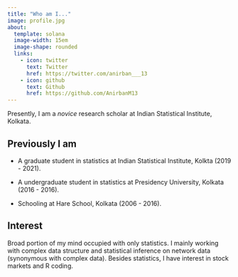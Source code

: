 ```yaml
---
title: "Who am I..."
image: profile.jpg
about:
  template: solana
  image-width: 15em
  image-shape: rounded
  links:
    - icon: twitter
      text: Twitter
      href: https://twitter.com/anirban___13
    - icon: github
      text: Github
      href: https://github.com/AnirbanM13
---
```


Presently, I am a *novice* research scholar at Indian Statistical Institute, Kolkata.

## Previously I am

-   A graduate student in statistics at Indian Statistical Institute, Kolkta (2019 - 2021).

-   A undergraduate student in statistics at Presidency University, Kolkata (2016 - 2016).

-   Schooling at Hare School, Kolkata (2006 - 2016).

## Interest

Broad portion of my mind occupied with only statistics. I mainly working with complex data structure and statistical inference on network data (synonymous with complex data). Besides statistics, I have interest in stock markets and R coding.
